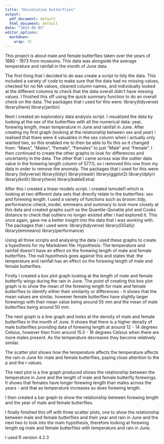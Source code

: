 ```yaml
---
title: "Univolutine butterflies"
output:
  pdf_document: default
  html_document: default
date: "2023-05-03"
editor_options:
  markdown:
    wrap: 72
---
```


This project is about male and female butterflies taken over the years of 1880 - 1973 from museums. This data was alongside the average temperature and rainfall in the month of June data.

The first thing that i decided to do was create a script to tidy the
data. This included a variety of code to make sure that the data had no missing values, checked for no NA values, cleaned column names, and individually looked at the different columns to check that the data overall didn't have missing values. I finished this off using the quick summary function to do an overall check on the data. The packages that i used for this were: 
library(tidyverse) 
library(here) 
library(janitor)

Next i created an exploratory data analysis script. I visualized the data by looking at the sex of the butterflies with all the numerical data: year, forewing length, mean temperature in June and rainfall in June.
After creating my first graph (looking at the relationship between sex and year) i realised that there were 4 valuables in the sex column when i actually only wanted two, so this enabled me to then be able to fix this so it changed from: "Maes", "Males", "Female", "Females" to just "Male" and "Female". I then continued to create the other graphs to look for differences and uncertainty in the data. The other that i came across was the outlier data value in the forewing length column of 577.0, so i removed this row from my data in order to remove the anomaly. The packages that i used for this were: library (tidyverse)
library(tidyr) 
library(readr) 
library(ggplot2) 
library(dplyr)
library(knitr) 
library(here)
library(kableExtra)

After this i created a linear models script. i created lsmodel1 which is looking at two different data sets that directly relate to the
butterflies: sex and forewing length. I used a variety of functions such as broom::tidy, performance::check_model, emmeans and summary to look more closely at this data and created graphs such as the
Quantile-Qunatile plot and Cooks distance to check that outliers no
longer existed after i had explored it. This once again, gave me a
better insight into the data that i was working with. The packages that i used were: 
library(tidyverse) 
library(GGally) 
library(emmeans)
library(performance)

Using all three scripts and analysing the data i used these graphs to
create a hypothesis for my Markdown file:
Hypothesis: The temperature and rainfall doesn't have an effect on the forewing length of male and female butterflies. 
The null hypothesis goes against this and states that: the temperature and rainfall has an effect on the forewing length of male and female butterflies.

Firstly i created a box plot graph looking at the length of male and female butterfly wings during the rain in June. The point of creating this box plot graph is to show the mean of the forewing length for male and female butterflies to identify either their similarity or differences - it shows that the mean values are similar, however female butterflies have slightly larger forewings with their mean value being around 55 mm and the mean of male butterflies being around 50 mm.

The next graph is a line graph and looks at the density of male and female butterflies in the month of June. It shows that there is a higher density of male butterflies providing data of forewing length at around 12 - 14 degrees Celsius, however then from around 15.5 - 16 degrees Celsius when there are more males present. As the temperature decreases they become relatively similar.

The scatter plot shows how the temperature affects the temperature affects the rain in June for male and female butterflies, paying close attention to the p and the r values. 

The next plot  is a line graph produced shows the relationship between the temperature in June and the length of male and female butterfly forewings. It shows that females have longer forewing length than males across the years - and that as temperature increases so does forewing length.

I then created a bar graph to show the relationship between forewing length and the year of male and female butterflies.

I finally finished this off with three scatter plots, one to show the relationship between male and female butterflies and their year and rain in June and the next two to look into the main hypothesis, therefore looking at forewing length og male and female butterflies with temperature and rain in June.

I used R version 4.2.3


